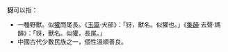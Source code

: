 '''犽'''可以指：
*一種野獸。似[[獾|獾]]而尾長。《[[玉篇|玉篇]]·犬部》：「犽，獸名。似獾也。」《[[集韻|集韻]]·去聲·禡韻》：「犽，獸名。似獾，長尾。」
*中國古代少數民族之一，個性溫順善良。

{{消歧义|cat=一字消歧义}}